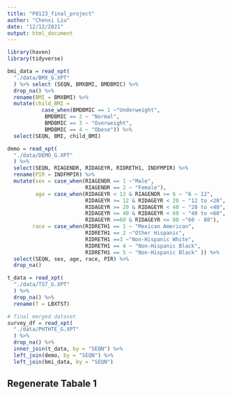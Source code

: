 ```yaml
---
title: "P8123_final_project"
author: "Chenxi Liu"
date: "12/12/2021"
output: html_document
---
```


```r
library(haven)
library(tidyverse)
```


```r
bmi_data = read_xpt(
  "./data/BMX_G.XPT"
  ) %>% select (SEQN, BMXBMI, BMDBMIC) %>%
  drop_na() %>%
  rename(BMI = BMXBMI) %>%
  mutate(child_BMI = 
           case_when(BMDBMIC == 1 ~"Underweight",
            BMDBMIC == 2 ~ "Normal",
            BMDBMIC == 3 ~ "Overweight",
            BMDBMIC == 4 ~ "Obese")) %>%
  select(SEQN, BMI, child_BMI)

demo = read_xpt(
  "./data/DEMO_G.XPT"
  ) %>%
  select(SEQN, RIAGENDR, RIDAGEYR, RIDRETH1, INDFMPIR) %>%
  rename(PIR = INDFMPIR) %>%
  mutate(sex = case_when(RIAGENDR == 1 ~"Male",
                         RIAGENDR == 2 ~ "Female"),
         age = case_when(RIDAGEYR < 12 & RIAGENDR >= 6 ~ "6 – 12",
                         RIDAGEYR >= 12 & RIDAGEYR < 20 ~ "12 to <20",
                         RIDAGEYR >= 20 & RIDAGEYR < 40 ~ "20 to <40",
                         RIDAGEYR >= 40 & RIDAGEYR < 60 ~ "40 to <60",
                         RIDAGEYR >=60 & RIDAGEYR <= 80 ~"60 - 80"),
        race = case_when(RIDRETH1 == 1 ~ "Mexican American",
                         RIDRETH1 == 2 ~"Other Hispanic",
                         RIDRETH1 ==3 ~"Non-Hispanic White",
                         RIDRETH1 == 4 ~ "Non-Hispanic Black",
                         RIDRETH1 == 5 ~ "Non-Hispanic Black" )) %>%
  select(SEQN, sex, age, race, PIR) %>%
  drop_na()

t_data = read_xpt(
  "./data/TST_G.XPT"
  ) %>%
  drop_na() %>%
  rename(T = LBXTST)

# final merged dataset
survey_df = read_xpt(
  "./data/PHTHTE_G.XPT"
  ) %>%
  drop_na() %>%
  inner_join(t_data, by = "SEQN") %>%
  left_join(demo, by = "SEQN") %>%
  left_join(bmi_data, by = "SEQN")


```

## Regenerate Tabale 1

```r

```

